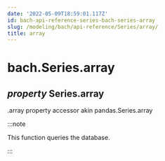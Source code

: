 ```yaml
---
date: '2022-05-09T18:59:01.117Z'
id: bach-api-reference-series-bach-series-array
slug: /modeling/bach/api-reference/Series/array/
title: array
---
```


# bach.Series.array

<div className="property">

<h2 className="signature-property"><span className="type-annotation"><em>property</em></span> <span className="additional-name">Series.</span><span className="name">array</span></h2>


<div className="content">

.array property accessor akin pandas.Series.array

:::note

This function queries the database.


:::


</div>


</div>
